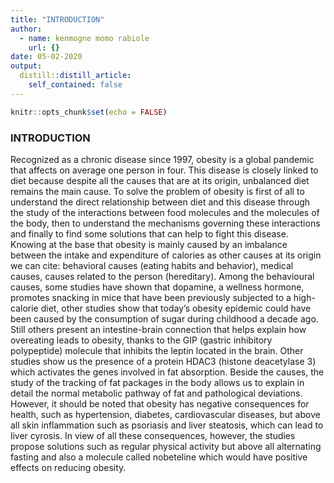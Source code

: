 ```yaml
---
title: "INTRODUCTION"
author:
  - name: kenmogne momo rabiole
    url: {}
date: 05-02-2020
output:
  distill::distill_article:
    self_contained: false
---
```


```r
knitr::opts_chunk$set(echo = FALSE)
```

### INTRODUCTION 

Recognized as a chronic disease since 1997, obesity is a global pandemic that affects on average one person in four. This disease is closely linked to diet because despite all the causes that are at its origin, unbalanced diet remains the main cause. To solve the problem of obesity is first of all to understand the direct relationship between diet and this disease through the study of the interactions between food molecules and the molecules of the body, then to understand the mechanisms governing these interactions and finally to find some solutions that can help to fight this disease. Knowing at the base that obesity is mainly caused by an imbalance between the intake and expenditure of calories as other causes at its origin we can cite: behavioral causes (eating habits and behavior), medical causes, causes related to the person (hereditary). Among the behavioural causes, some studies have shown that dopamine, a wellness hormone, promotes snacking in mice that have been previously subjected to a high-calorie diet, other studies show that today's obesity epidemic could have been caused by the consumption of sugar during childhood a decade ago. Still others present an intestine-brain connection that helps explain how overeating leads to obesity, thanks to the GIP (gastric inhibitory polypeptide) molecule that inhibits the leptin located in the brain. Other studies show us the presence of a protein HDAC3 (histone deacetylase 3) which activates the genes involved in fat absorption. Beside the causes, the study of the tracking of fat packages in the body allows us to explain in detail the normal metabolic pathway of fat and pathological deviations. However, it should be noted that obesity has negative consequences for health, such as hypertension, diabetes, cardiovascular diseases, but above all skin inflammation such as psoriasis and liver steatosis, which can lead to liver cyrosis. In view of all these consequences, however, the studies propose solutions such as regular physical activity but above all alternating fasting and also a molecule called nobeteline which would have positive effects on reducing obesity.

